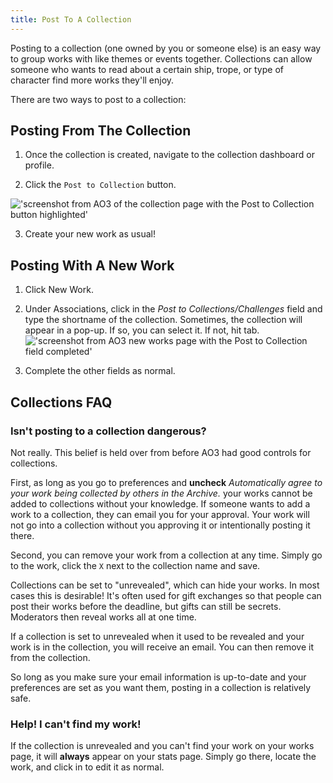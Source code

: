 ```yaml
---
title: Post To A Collection
---
```




Posting to a collection (one owned by you or someone else) is an easy way to
group works with like themes or events together. Collections can allow someone
who wants to read about a certain ship, trope, or type of character find more
works they'll enjoy.

There are two ways to post to a collection:

## Posting From The Collection

<Steps>

1. Once the collection is created, navigate to the collection dashboard or
   profile.

2. Click the `Post to Collection` button.

!['screenshot from AO3 of the collection page with the Post to Collection button highlighted'](../../../../../assets/img/ao3/collections_profile.png)

3. Create your new work as usual!

</Steps>

## Posting With A New Work

<Steps>

1. Click New Work.

2. Under Associations, click in the _Post to Collections/Challenges_ field and
   type the shortname of the collection. Sometimes, the collection will appear
   in a pop-up. If so, you can select it. If not, hit tab.
   !['screenshot from AO3 new works page with the Post to Collection field completed'](../../../../../assets/img/ao3/collections_new_work.png)

3. Complete the other fields as normal.

</Steps>

## Collections FAQ

### Isn't posting to a collection dangerous?

Not really. This belief is held over from before AO3 had good controls for
collections.

First, as long as you go to preferences and **uncheck** _Automatically agree to
your work being collected by others in the Archive._ your works cannot be added
to collections without your knowledge. If someone wants to add a work to a
collection, they can email you for your approval. Your work will not go into a
collection without you approving it or intentionally posting it there.

Second, you can remove your work from a collection at any time. Simply go to the
work, click the `X` next to the collection name and save.

Collections can be set to "unrevealed", which can hide your works. In most cases
this is desirable! It's often used for gift exchanges so that people can post
their works before the deadline, but gifts can still be secrets. Moderators then
reveal works all at one time.

If a collection is set to unrevealed when it used to be revealed and your work
is in the collection, you will receive an email. You can then remove it from the
collection.

So long as you make sure your email information is up-to-date and your
preferences are set as you want them, posting in a collection is relatively
safe.

### Help! I can't find my work!

If the collection is unrevealed and you can't find your work on your works page,
it will **always** appear on your stats page. Simply go there, locate the work,
and click in to edit it as normal.
